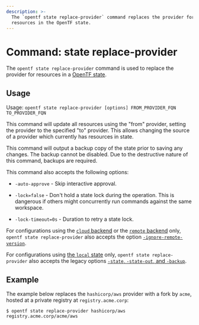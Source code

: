 ```yaml
---
description: >-
  The `opentf state replace-provider` command replaces the provider for
  resources in the OpenTF state.
---
```


# Command: state replace-provider

The `opentf state replace-provider` command is used to replace the provider
for resources in a [OpenTF state](/opentf/language/state).

## Usage

Usage: `opentf state replace-provider [options] FROM_PROVIDER_FQN TO_PROVIDER_FQN`

This command will update all resources using the "from" provider, setting the
provider to the specified "to" provider. This allows changing the source of a
provider which currently has resources in state.

This command will output a backup copy of the state prior to saving any
changes. The backup cannot be disabled. Due to the destructive nature
of this command, backups are required.

This command also accepts the following options:

- `-auto-approve` - Skip interactive approval.

- `-lock=false` - Don't hold a state lock during the operation. This is
  dangerous if others might concurrently run commands against the same
  workspace.

- `-lock-timeout=0s` - Duration to retry a state lock.

For configurations using the [`cloud` backend](/opentf/cli/cloud) or the [`remote` backend](/opentf/language/settings/backends/remote)
only, `opentf state replace-provider`
also accepts the option
[`-ignore-remote-version`](/opentf/cli/cloud/command-line-arguments#ignore-remote-version).

For configurations using
[the `local` state](/opentf/language/settings/backends/local) only,
`opentf state replace-provider` also accepts the legacy options
[`-state`, `-state-out`, and `-backup`](/opentf/language/settings/backends/local#command-line-arguments).

## Example

The example below replaces the `hashicorp/aws` provider with a fork by `acme`, hosted at a private registry at `registry.acme.corp`:

```shell
$ opentf state replace-provider hashicorp/aws registry.acme.corp/acme/aws
```
